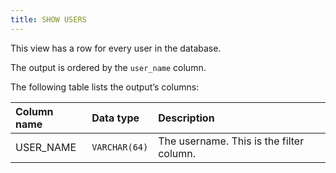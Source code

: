 ```yaml
---
title: SHOW USERS
---
```


This view has a row for every user in the database.

The output is ordered by the `user_name` column.

The following table lists the output’s columns:


|Column name|Data type|Description|
| :- | :- | :- |
|USER_NAME|`VARCHAR(64)`|The username. This is the filter column.|

